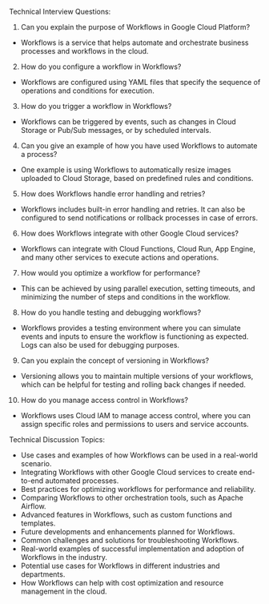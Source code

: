 

Technical Interview Questions:
1. Can you explain the purpose of Workflows in Google Cloud Platform?
- Workflows is a service that helps automate and orchestrate business processes and workflows in the cloud.

2. How do you configure a workflow in Workflows?
- Workflows are configured using YAML files that specify the sequence of operations and conditions for execution.

3. How do you trigger a workflow in Workflows?
- Workflows can be triggered by events, such as changes in Cloud Storage or Pub/Sub messages, or by scheduled intervals.

4. Can you give an example of how you have used Workflows to automate a process?
- One example is using Workflows to automatically resize images uploaded to Cloud Storage, based on predefined rules and conditions.

5. How does Workflows handle error handling and retries?
- Workflows includes built-in error handling and retries. It can also be configured to send notifications or rollback processes in case of errors.

6. How does Workflows integrate with other Google Cloud services?
- Workflows can integrate with Cloud Functions, Cloud Run, App Engine, and many other services to execute actions and operations.

7. How would you optimize a workflow for performance?
- This can be achieved by using parallel execution, setting timeouts, and minimizing the number of steps and conditions in the workflow.

8. How do you handle testing and debugging workflows?
- Workflows provides a testing environment where you can simulate events and inputs to ensure the workflow is functioning as expected. Logs can also be used for debugging purposes.

9. Can you explain the concept of versioning in Workflows?
- Versioning allows you to maintain multiple versions of your workflows, which can be helpful for testing and rolling back changes if needed.

10. How do you manage access control in Workflows?
- Workflows uses Cloud IAM to manage access control, where you can assign specific roles and permissions to users and service accounts.

Technical Discussion Topics:
- Use cases and examples of how Workflows can be used in a real-world scenario.
- Integrating Workflows with other Google Cloud services to create end-to-end automated processes.
- Best practices for optimizing workflows for performance and reliability.
- Comparing Workflows to other orchestration tools, such as Apache Airflow.
- Advanced features in Workflows, such as custom functions and templates.
- Future developments and enhancements planned for Workflows.
- Common challenges and solutions for troubleshooting Workflows.
- Real-world examples of successful implementation and adoption of Workflows in the industry.
- Potential use cases for Workflows in different industries and departments.
- How Workflows can help with cost optimization and resource management in the cloud.
